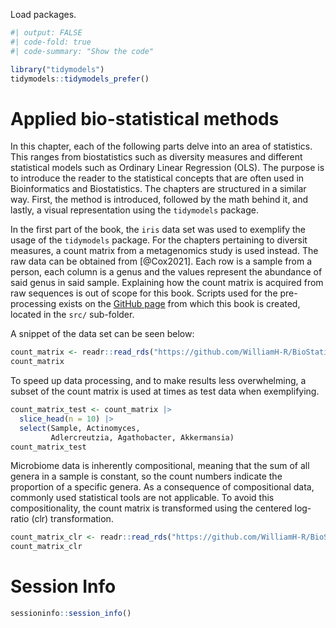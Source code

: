 Load packages.
```r
#| output: FALSE
#| code-fold: true
#| code-summary: "Show the code"

library("tidymodels")
tidymodels::tidymodels_prefer()
```

# Applied bio-statistical methods

In this chapter, each of the following parts delve into an area of statistics. This ranges from biostatistics such as diversity measures and different statistical models such as Ordinary Linear Regression (OLS). The purpose is to introduce the reader to the statistical concepts that are often used in Bioinformatics and Biostatistics. The chapters are structured in a similar way. First, the method is introduced, followed by the math behind it, and lastly, a visual representation using the `tidymodels` package.

In the first part of the book, the `iris` data set was used to exemplify the usage of the `tidymodels` package. For the chapters pertaining to diversit measures, a count matrix from a metagenomics study is used instead. The raw data can be obtained from [@Cox2021]. Each row is a sample from a person, each column is a genus and the values represent the abundance of said genus in said sample. Explaining how the count matrix is acquired from raw sequences is out of scope for this book. Scripts used for the pre-processing exists on the [GitHub page](https://github.com/WilliamH-R/BioStatistics) from which this book is created, located in the `src/` sub-folder.

A snippet of the data set can be seen below:

```r
count_matrix <- readr::read_rds("https://github.com/WilliamH-R/BioStatistics/raw/main/data/count_matrix/count_matrix.rds")
count_matrix
```

To speed up data processing, and to make results less overwhelming, a subset of the count matrix is used at times as test data when exemplifying.
```r
count_matrix_test <- count_matrix |> 
  slice_head(n = 10) |> 
  select(Sample, Actinomyces,
         Adlercreutzia, Agathobacter, Akkermansia)
count_matrix_test
```

Microbiome data is inherently compositional, meaning that the sum of all genera in a sample is constant, so the count numbers indicate the proportion of a specific genera. As a consequence of compositional data, commonly used statistical tools are not applicable. To avoid this compositionality, the count matrix is transformed using the centered log-ratio (clr) transformation.

```r
count_matrix_clr <- readr::read_rds("https://github.com/WilliamH-R/BioStatistics/raw/main/data/count_matrix/count_matrix_clr.rds")
count_matrix_clr
```

# Session Info

```r
sessioninfo::session_info()
```